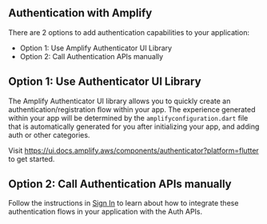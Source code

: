 ## Authentication with Amplify

There are 2 options to add authentication capabilities to your application:
- Option 1: Use Amplify Authenticator UI Library
- Option 2: Call Authentication APIs manually

## Option 1: Use Authenticator UI Library

The Amplify Authenticator UI library allows you to quickly create an authentication/registration flow within your app. The experience generated within your app will be determined by the `amplifyconfiguration.dart` file that is automatically generated for you after initializing your app, and adding auth or other categories. 

Visit <a href="https://ui.docs.amplify.aws/components/authenticator?platform=flutter">https://ui.docs.amplify.aws/components/authenticator?platform=flutter</a> to get started.

## Option 2: Call Authentication APIs manually

Follow the instructions in [Sign In](/lib/auth/signin) to learn about how to integrate these authentication flows in your application with the Auth APIs.

